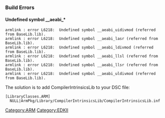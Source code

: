 === Build Errors ===

==== Undefined symbol __aeabi_* ====
<pre>
armlink : error L6218:  Undefined symbol __aeabi_uidivmod (referred from BaseLib.lib).
armlink : error L6218:  Undefined symbol __aeabi_lasr (referred from BaseLib.lib).
armlink : error L6218:  Undefined symbol __aeabi_ldivmod (referred from BaseLib.lib).
armlink : error L6218:  Undefined symbol __aeabi_llsl (referred from BaseLib.lib).
armlink : error L6218:  Undefined symbol __aeabi_llsr (referred from BaseLib.lib).
armlink : error L6218:  Undefined symbol __aeabi_uldivmod (referred from BaseLib.lib).
</pre>

The solution is to add CompilerIntrinsicsLib to your DSC file:
<pre>
[LibraryClasses.ARM]
  NULL|ArmPkg/Library/CompilerIntrinsicsLib/CompilerIntrinsicsLib.inf
</pre>

[[Category:ARM]]
[[Category:EDKII]]